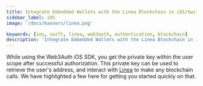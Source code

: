 ```yaml
---
title: Integrate Embedded Wallets with the Linea Blockchain in iOS/Swift Applications
sidebar_label: iOS
image: '/docs/banners/linea.png'

keywords: [ios, swift, linea, web3auth, authentication, blockchain]
description: 'Integrate Embedded Wallets with the Linea Blockchain in iOS/Swift Applications'
---
```



<SEO
  title="Integrate Embedded Wallets with the Linea Blockchain in iOS/Swift Applications"
  description="Integrate Embedded Wallets with the Linea Blockchain in iOS/Swift Applications"
  image="https://web3auth.io/docs/banners/linea.png"
  slug="/embedded-wallets/connect-blockchain/evm/linea/ios"
/>

While using the Web3Auth iOS SDK, you get the private key within the user scope after successful authorization. This private key can be used to retrieve the user's address, and interact with [Linea](https://linea.build/) to make any blockchain calls. We have highlighted a few here for getting you started quickly on that.

<EVMInteraction />
